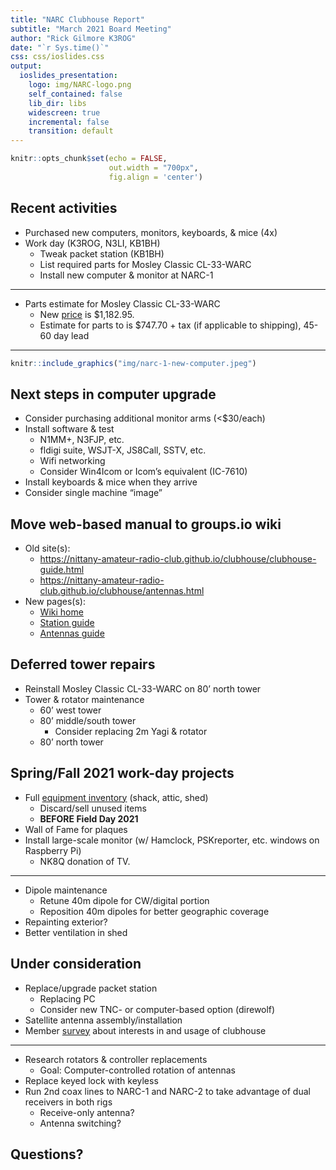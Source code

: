 ```yaml
---
title: "NARC Clubhouse Report"
subtitle: "March 2021 Board Meeting"
author: "Rick Gilmore K3ROG"
date: "`r Sys.time()`"
css: css/ioslides.css
output:
  ioslides_presentation:
    logo: img/NARC-logo.png
    self_contained: false
    lib_dir: libs
    widescreen: true
    incremental: false
    transition: default
---
```


```r
knitr::opts_chunk$set(echo = FALSE,
                      out.width = "700px",
                      fig.align = 'center')
```

## Recent activities

- Purchased new computers, monitors, keyboards, & mice (4x)
- Work day (K3ROG, N3LI, KB1BH)
  - Tweak packet station (KB1BH)
  - List required parts for Mosley Classic CL-33-WARC
  - Install new computer & monitor at NARC-1
  
---

- Parts estimate for Mosley Classic CL-33-WARC
  - New [price](http://www.mosley-electronics.com/pdf/pricesheet.pdf) is $1,182.95.
  - Estimate for parts to is $747.70 + tax (if applicable to shipping), 45-60 day lead

---

```r
knitr::include_graphics("img/narc-1-new-computer.jpeg")
```

## Next steps in computer upgrade

- Consider purchasing additional monitor arms (<$30/each)
- Install software & test
    - N1MM+, N3FJP, etc.
    - fldigi suite, WSJT-X, JS8Call, SSTV, etc.
    - Wifi networking
    - Consider Win4Icom or Icom's equivalent (IC-7610)
- Install keyboards & mice when they arrive
- Consider single machine "image"

## Move web-based manual to groups.io wiki

- Old site(s):
    - <https://nittany-amateur-radio-club.github.io/clubhouse/clubhouse-guide.html>
    - <https://nittany-amateur-radio-club.github.io/clubhouse/antennas.html>
- New pages(s):
    - [Wiki home](https://groups.io/g/Nittany-ARC/wiki)
    - [Station guide](https://groups.io/g/Nittany-ARC/wiki/25936)
    - [Antennas guide](https://groups.io/g/Nittany-ARC/wiki/25937)

## Deferred tower repairs

- Reinstall Mosley Classic CL-33-WARC on 80' north tower
- Tower & rotator maintenance
  - 60' west tower
  - 80' middle/south tower
    - Consider replacing 2m Yagi & rotator
  - 80' north tower
  
## Spring/Fall 2021 work-day projects

- Full [equipment inventory](https://docs.google.com/spreadsheets/d/1J_zTmty3JlsgPIf_KGFJ72rzpGeRJSGKMHn6ZnMDEuE/edit?usp=sharing) (shack, attic, shed)
    - Discard/sell unused items
    - **BEFORE Field Day 2021**
- Wall of Fame for plaques
- Install large-scale monitor (w/ Hamclock, PSKreporter, etc. windows on Raspberry Pi)
    - NK8Q donation of TV.
    
---
    
- Dipole maintenance
    - Retune 40m dipole for CW/digital portion
    - Reposition 40m dipoles for better geographic coverage
- Repainting exterior?
- Better ventilation in shed

## Under consideration

- Replace/upgrade packet station
    - Replacing PC
    - Consider new TNC- or computer-based option (direwolf)
- Satellite antenna assembly/installation
- Member [survey](https://forms.gle/HXyJcJuCy1tJDGNQ8) about interests in and usage of clubhouse

---

- Research rotators & controller replacements
    - Goal: Computer-controlled rotation of antennas
- Replace keyed lock with keyless
- Run 2nd coax lines to NARC-1 and NARC-2 to take advantage of dual receivers in both rigs
    - Receive-only antenna?
    - Antenna switching?

## Questions?
